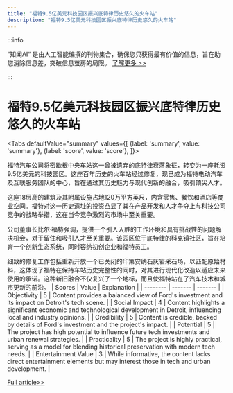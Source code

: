 ```yaml
---
title: "福特9.5亿美元科技园区振兴底特律历史悠久的火车站"
description: "福特9.5亿美元科技园区振兴底特律历史悠久的火车站"
---
```



:::info

“知闻AI“ 是由人工智能编撰的刊物集合，确保您只获得最有价值的信息，旨在助您消除信息差，突破信息茧房的局限。  [了解更多 >>](/zh-Hans/docs/guides)

:::

# 福特9.5亿美元科技园区振兴底特律历史悠久的火车站


<Tabs
	defaultValue="summary"
	values={[
	{label: 'summary', value: 'summary'},
	{label: 'score', value: 'score'},
]}>
<TabItem value="summary">


福特汽车公司将密歇根中央车站这一曾被遗弃的底特律衰落象征，转变为一座耗资9.5亿美元的科技园区。这座百年历史的火车站经过修复，现已成为福特电动汽车及互联服务团队的中心，旨在通过其历史魅力与现代创新的融合，吸引顶尖人才。

这座18层高的建筑及其附属设施占地120万平方英尺，内含零售、餐饮和酒店等商业空间。福特对这一历史遗址的投资凸显了其在产品开发和人才争夺上与科技公司竞争的战略举措，这在当今竞争激烈的市场中至关重要。

公司董事长比尔·福特强调，提供一个引人入胜的工作环境和具有挑战性的问题解决机会，对于留住和吸引人才至关重要。该园区位于底特律的科克镇社区，旨在培育一个创新生态系统，同时容纳初创企业和福特员工。

细致的修复工作包括重新开放一个已关闭的印第安纳石灰岩采石场，以匹配原始材料，这体现了福特在保持车站历史完整性的同时，对其进行现代化改造以适应未来使用的承诺。这种新旧融合不仅复兴了一个地标，而且使福特站在了汽车技术和城市更新的前沿。
</TabItem>
<TabItem value="score">
	| Scores     | Value   | Explanation |
	| -------- | ------- | ------- |
	| Objectivity  | 5    | Content provides a balanced view of Ford's investment and its impact on Detroit's tech scene.    |
	| Social Impact | 4     | Content highlights a significant economic and technological development in Detroit, influencing local and industry opinions.    |
	| Credibility    | 5    | Content is credible, backed by details of Ford's investment and the project's impact.    |
	| Potential    | 5    | The project has high potential to influence future tech investments and urban renewal strategies.    |
	| Practicality    | 5    | The project is highly practical, serving as a model for blending historical preservation with modern tech needs.    |
	| Entertainment Value    | 3    | While informative, the content lacks direct entertainment elements but may interest those in tech and urban development.    |
</TabItem>
</Tabs>

[Full article>>](https://www.cnbc.com/2024/06/03/ford-michigan-central-station-campus.html)
